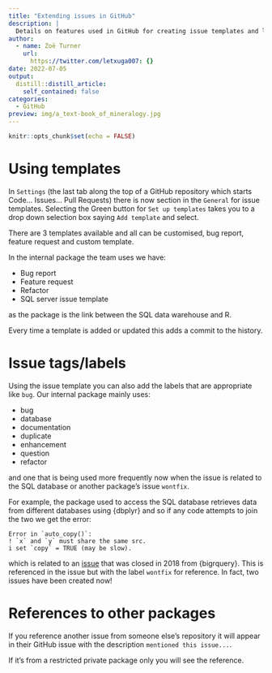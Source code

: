 ```yaml
---
title: "Extending issues in GitHub"
description: |
  Details on features used in GitHub for creating issue templates and labels, particularly the use of `wontfix`.
author:
  - name: Zoë Turner
    url:
      https://twitter.com/letxuga007: {}
date: 2022-07-05
output:
  distill::distill_article:
    self_contained: false
categories:
  - GitHub
preview: img/a_text-book_of_mineralogy.jpg
---
```



```r
knitr::opts_chunk$set(echo = FALSE)
```

# Using templates

In `Settings` (the last tab along the top of a GitHub repository which starts Code... Issues... Pull Requests) there is now section in the `General` for issue templates. Selecting the Green button for `Set up templates` takes you to a drop down selection box saying `Add template` and select.

There are 3 templates available and all can be customised, bug report, feature request and custom template.

In the internal package the team uses we have:

* Bug report
* Feature request
* Refactor
* SQL server issue template

as the package is the link between the SQL data warehouse and R.

Every time a template is added or updated this adds a commit to the history.

# Issue tags/labels

Using the issue template you can also add the labels that are appropriate like `bug`. Our internal package mainly uses:

* bug
* database
* documentation
* duplicate
* enhancement
* question
* refactor

and one that is being used more frequently now when the issue is related to the SQL database or another package's issue `wontfix`.

For example, the package used to access the SQL database retrieves data from different databases using {dbplyr} and so if any code attempts to join the two we get the error:

```
Error in `auto_copy()`:
! `x` and `y` must share the same src.
i set `copy` = TRUE (may be slow).
```

which is related to an [issue](https://github.com/r-dbi/bigrquery/issues/219#issuecomment-703219907) that was closed in 2018 from {bigrquery}. This is referenced in the issue but with the label `wontfix` for reference. In fact, two issues have been created now!

# References to other packages

If you reference another issue from someone else's repository it will appear in their GitHub issue with the description `mentioned this issue...`.

If it's from a restricted private package only you will see the reference. 
